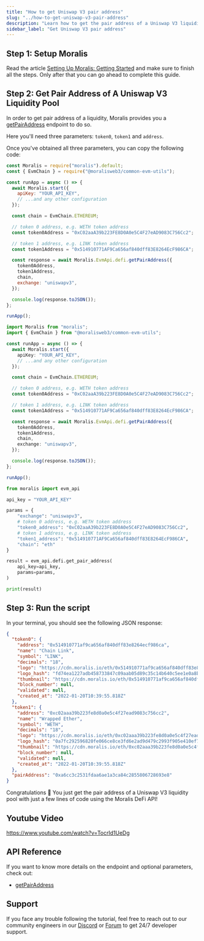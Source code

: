 ```yaml
---
title: "How to get Uniswap V3 pair address"
slug: "../how-to-get-uniswap-v3-pair-address"
description: "Learn how to get the pair address of a Uniswap V3 liquidity pool using Moralis DeFi API."
sidebar_label: "Get Uniswap V3 pair address"
---
```





## Step 1: Setup Moralis

Read the article [Setting Up Moralis: Getting Started](/web3-data-api/evm/get-your-api-key) and make sure to finish all the steps. Only after that you can go ahead to complete this guide.

## Step 2: Get Pair Address of A Uniswap V3 Liquidity Pool

In order to get pair address of a liquidity, Moralis provides you a [getPairAddress](/web3-data-api/evm/reference/get-pair-address) endpoint to do so.

Here you'll need three parameters: `token0`, `token1` and `address`.

Once you've obtained all three parameters, you can copy the following code:


<Tabs groupId="programming-language">
  <TabItem value="javascript" label="index.js (JavaScript)" default>

```javascript index.js
const Moralis = require("moralis").default;
const { EvmChain } = require("@moralisweb3/common-evm-utils");

const runApp = async () => {
  await Moralis.start({
    apiKey: "YOUR_API_KEY",
    // ...and any other configuration
  });

  const chain = EvmChain.ETHEREUM;

  // token 0 address, e.g. WETH token address
  const token0Address = "0xC02aaA39b223FE8D0A0e5C4F27eAD9083C756Cc2";

  // token 1 address, e.g. LINK token address
  const token1Address = "0x514910771AF9Ca656af840dff83E8264EcF986CA";

  const response = await Moralis.EvmApi.defi.getPairAddress({
    token0Address,
    token1Address,
    chain,
    exchange: "uniswapv3",
  });

  console.log(response.toJSON());
};

runApp();
```

</TabItem>
<TabItem value="typescript" label="index.ts (TypeScript)">

```typescript index.ts
import Moralis from "moralis";
import { EvmChain } from "@moralisweb3/common-evm-utils";

const runApp = async () => {
  await Moralis.start({
    apiKey: "YOUR_API_KEY",
    // ...and any other configuration
  });

  const chain = EvmChain.ETHEREUM;

  // token 0 address, e.g. WETH token address
  const token0Address = "0xC02aaA39b223FE8D0A0e5C4F27eAD9083C756Cc2";

  // token 1 address, e.g. LINK token address
  const token1Address = "0x514910771AF9Ca656af840dff83E8264EcF986CA";

  const response = await Moralis.EvmApi.defi.getPairAddress({
    token0Address,
    token1Address,
    chain,
    exchange: "uniswapv3",
  });

  console.log(response.toJSON());
};

runApp();
```

</TabItem>
<TabItem value="python" label="index.py (Python)">

```python index.py
from moralis import evm_api

api_key = "YOUR_API_KEY"

params = {
    "exchange": "uniswapv3",
    # token 0 address, e.g. WETH token address
    "token0_address": "0xC02aaA39b223FE8D0A0e5C4F27eAD9083C756Cc2",
    # token 1 address, e.g. LINK token address
    "token1_address": "0x514910771AF9Ca656af840dff83E8264EcF986CA",
    "chain": "eth"
}

result = evm_api.defi.get_pair_address(
    api_key=api_key,
    params=params,
)

print(result)
```

</TabItem>
</Tabs>

## Step 3: Run the script


<RunTheScript />

In your terminal, you should see the following JSON response:

```json
{
  "token0": {
    "address": "0x514910771af9ca656af840dff83e8264ecf986ca",
    "name": "Chain Link",
    "symbol": "LINK",
    "decimals": "18",
    "logo": "https://cdn.moralis.io/eth/0x514910771af9ca656af840dff83e8264ecf986ca.webp",
    "logo_hash": "fd74ea1227adb458733847c09aab05d89c35c14b640c5ee1e0a8bffa79193eb4",
    "thumbnail": "https://cdn.moralis.io/eth/0x514910771af9ca656af840dff83e8264ecf986ca_thumb.webp",
    "block_number": null,
    "validated": null,
    "created_at": "2022-01-20T10:39:55.818Z"
  },
  "token1": {
    "address": "0xc02aaa39b223fe8d0a0e5c4f27ead9083c756cc2",
    "name": "Wrapped Ether",
    "symbol": "WETH",
    "decimals": "18",
    "logo": "https://cdn.moralis.io/eth/0xc02aaa39b223fe8d0a0e5c4f27ead9083c756cc2.webp",
    "logo_hash": "0a7fc292596820fe066ce8ce3fd6e2ad9d479c2993f905e410ef74f2062a83ec",
    "thumbnail": "https://cdn.moralis.io/eth/0xc02aaa39b223fe8d0a0e5c4f27ead9083c756cc2_thumb.webp",
    "block_number": null,
    "validated": null,
    "created_at": "2022-01-20T10:39:55.818Z"
  },
  "pairAddress": "0xa6cc3c2531fdaa6ae1a3ca84c2855806728693e8"
}
```

Congratulations 🥳 You just get the pair address of a Uniswap V3 liquidity pool with just a few lines of code using the Moralis DeFi API!

## Youtube Video

https://www.youtube.com/watch?v=TocrId1UeDg

## API Reference

If you want to know more details on the endpoint and optional parameters, check out:


  - <a href="/web3-data-api/evm/reference/get-pair-address">getPairAddress</a>


## Support

If you face any trouble following the tutorial, feel free to reach out to our community engineers in our [Discord](https://moralis.io/discord) or [Forum](https://forum.moralis.io) to get 24/7 developer support.
